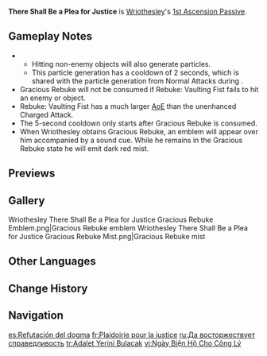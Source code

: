 {{Talent Infobox
|image         = Talent There Shall Be a Plea for Justice.png
|character     = Wriothesley
|type          = 1st Ascension Passive
|info          = When Wriothesley's HP is less than 60%, he will obtain a Gracious Rebuke. The next Charged Attack of his Normal Attack: Forceful Fists of Frost will be enhanced to become Rebuke: Vaulting Fist. It will not consume Stamina, will deal 50% increased DMG, and after hitting will restore HP for Wriothesley equal to 30% of his Max HP.<br>You can gain a Gracious Rebuke this way once every 5s.
|utility1      = DMG Bonus
|utility2      = Healing
}}
'''There Shall Be a Plea for Justice''' is [[Wriothesley]]'s [[1st Ascension Passive]].

==Gameplay Notes==
* {{Talent Note|particles|Rebuke: Vaulting Fist|1}}
** Hitting non-enemy objects will also generate particles.
** This particle generation has a cooldown of 2 seconds, which is shared with the particle generation from Normal Attacks during {{Talent|Icefang Rush|type=1|nobr=1|20}}.
* Gracious Rebuke will not be consumed if Rebuke: Vaulting Fist fails to hit an enemy or object.
* Rebuke: Vaulting Fist has a much larger [[AoE]] than the unenhanced Charged Attack.
* The 5-second cooldown only starts after Gracious Rebuke is consumed.
* When Wriothesley obtains Gracious Rebuke, an emblem will appear over him accompanied by a sound cue. While he remains in the Gracious Rebuke state he will emit dark red mist.

==Previews==
{{Preview
|file = There Shall Be a Plea for Justice Preview
|caption = Rebuke: Vaulting Fist
}}

==Gallery==
<gallery>
Wriothesley There Shall Be a Plea for Justice Gracious Rebuke Emblem.png|Gracious Rebuke emblem
Wriothesley There Shall Be a Plea for Justice Gracious Rebuke Mist.png|Gracious Rebuke mist
</gallery>

==Other Languages==
{{Other Languages
|en      = There Shall Be a Plea for Justice
|zhs     = 公理终有辩诉之日
|zhs_rm  = Gōnglǐ Zhōngyǒu Biànsù zhī Rì
|zht     = 公理終有辯訴之日
|zht_rm  = Gōnglǐ Zhōngyǒu Biànsù zhī Rì
|zh_tl   = 
|ja      = やがて公義は弁ぜらる
|ja_rm   = Yagate Kougi wa Benzeraru
|ja_tl   = Justice Shall Be Pleaded at Last
|ko      = 정의는 밝혀지기 마련
|ko_rm   = 
|ko_tl   = 
|es      = Refutación del dogma
|es_tl   = Refutation of Dogma
|fr      = Plaidoirie pour la justice
|fr_tl   = Plea for Justice
|ru      = Да восторжествует справедливость
|ru_tl   = Let Justice Prevail
|th      = There Shall Be a Plea for Justice
|vi      = Ngày Biện Hộ Cho Công Lý
|vi_tl   = 
|de      = Tag des Plädoyers der Gerechtigkeit
|de_tl   = Day of the Plea of Justice
|id      = There Shall Be a Plea for Justice
|pt      = Haverá Arguição Pela Justiça
|pt_tl   = 
|tr      = Adalet Yerini Bulacak
|tr_tl   = 
|it      = Supplica di giustizia
|it_tl   = Plea for Justice
}}

==Change History==
{{Change History|4.1}}

==Navigation==
{{Talent Navbox|Wriothesley}}

[[es:Refutación del dogma]]
[[fr:Plaidoirie pour la justice]]
[[ru:Да восторжествует справедливость]]
[[tr:Adalet Yerini Bulacak]]
[[vi:Ngày Biện Hộ Cho Công Lý]]